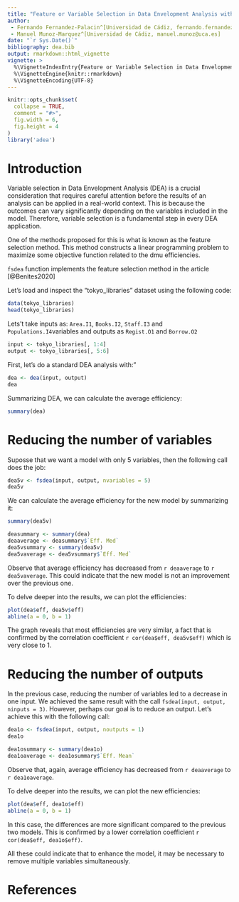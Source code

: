 ```yaml
---
title: "Feature or Variable Selection in Data Envelopment Analysis with Linear Programming"
author: 
 - Fernando Fernandez-Palacin^[Universidad de Cádiz, fernando.fernandez@uca.es]
 - Manuel Munoz-Marquez^[Universidad de Cádiz, manuel.munoz@uca.es]
date: "`r Sys.Date()`"
bibliography: dea.bib
output: rmarkdown::html_vignette
vignette: >
  %\VignetteIndexEntry{Feature or Variable Selection in Data Envelopment Analysis with Linear Programming}
  %\VignetteEngine{knitr::rmarkdown}
  %\VignetteEncoding{UTF-8}
---
```


```r
knitr::opts_chunk$set(
  collapse = TRUE,
  comment = "#>",
  fig.width = 6,
  fig.height = 4
)
library('adea')
```

# Introduction

Variable selection in Data Envelopment Analysis (DEA) is a crucial consideration that requires careful attention before the results of an analysis can be applied in a real-world context.
This is because the outcomes can vary significantly depending on the variables included in the model.
Therefore, variable selection is a fundamental step in every DEA application.

One of the methods proposed for this is what is known as the feature selection method.
This method constructs a linear programming problem to maximize some objective function related to the dmu efficiencies.

`fsdea` function implements the feature selection method in the article [@Benites2020]

Let's load and inspect the "tokyo_libraries" dataset using the following code:
```r
data(tokyo_libraries)
head(tokyo_libraries)
```

Lets't take inputs as: `Area.I1`, `Books.I2`, `Staff.I3` and `Populations.I4`variables and outputs as `Regist.O1` and  `Borrow.O2`
```r
input <- tokyo_libraries[, 1:4]
output <- tokyo_libraries[, 5:6]
```

First, let's do a standard DEA analysis with:"
```r
dea <- dea(input, output)
dea
```

Summarizing DEA, we can calculate the average efficiency:
```r
summary(dea)
```
# Reducing the number of variables

Suposse that we want a model with only 5 variables, then the following call does the job:
```r
dea5v <- fsdea(input, output, nvariables = 5)
dea5v
```

We can calculate the average efficiency for the new model by summarizing it:
```r
summary(dea5v)
```

```r
deasummary <- summary(dea)
deaaverage <- deasummary$`Eff. Med`
dea5vsummary <- summary(dea5v)
dea5vaverage <- dea5vsummary$`Eff. Med`
```

Observe that average efficiency has decreased from `r deaaverage` to `r dea5vaverage`.
This could indicate that the new model is not an improvement over the previous one.

To delve deeper into the results, we can plot the efficiencies:
```r
plot(dea$eff, dea5v$eff)
abline(a = 0, b = 1)
```

The graph reveals that most efficiencies are very similar, a fact that is confirmed by the correlation coefficient `r cor(dea$eff, dea5v$eff)` which is very close to 1.

# Reducing the number of outputs

In the previous case, reducing the number of variables led to a decrease in one input. 
We achieved the same result with the call `fsdea(input, output, ninputs = 3)`. 
However, perhaps our goal is to reduce an output. 
Let's achieve this with the following call:
```r
dea1o <- fsdea(input, output, noutputs = 1)
dea1o
```

```r
dea1osummary <- summary(dea1o)
dea1oaverage <- dea1osummary$`Eff. Mean`

```

Observe that, again, average efficiency has decreased from `r deaaverage` to `r dea1oaverage`.

To delve deeper into the results, we can plot the new efficiencies:
```r
plot(dea$eff, dea1o$eff)
abline(a = 0, b = 1)
```

In this case, the differences are more significant compared to the previous two models. This is confirmed by a lower correlation coefficient `r cor(dea$eff, dea1o$eff)`.

All these could indicate that to enhance the model, it may be necessary to remove multiple variables simultaneously.


# References